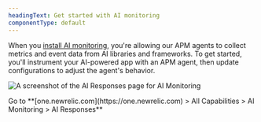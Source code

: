 ```yaml
---
headingText: Get started with AI monitoring
componentType: default
---
```



When you [install AI monitoring](/docs/ai-monitoring/intro-to-ai-monitoring), you're allowing our APM agents to collect metrics and event data from AI libraries and frameworks. To get started, you'll instrument your AI-powered app with an APM agent, then update configurations to adjust the agent's behavior.

<img
    title="AI Responses page for AIM"
    alt="A screenshot of the AI Responses page for AI Monitoring"
    src={apmAIResponsesDefaultPage}
/>

<figcaption>
    Go to **[one.newrelic.com](https://one.newrelic.com) > All Capabilities > AI Monitoring > AI Responses**
</figcaption>